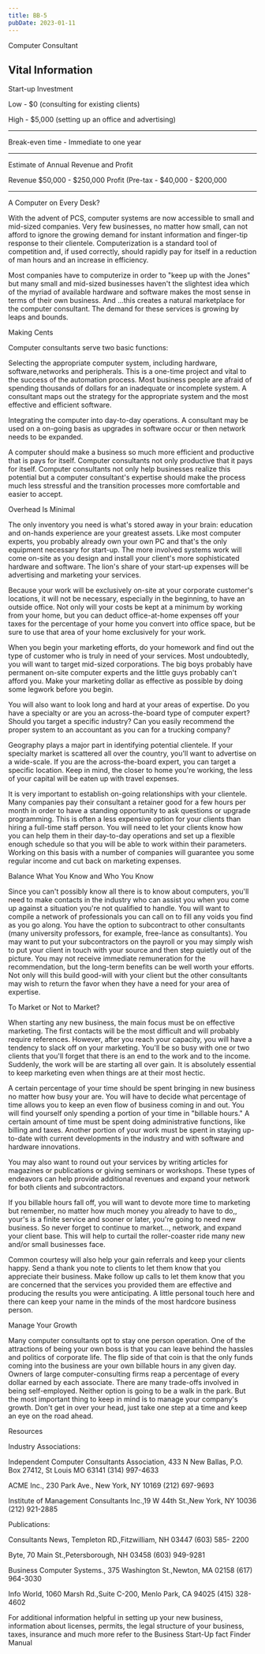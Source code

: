 ```yaml
---
title: BB-5
pubDate: 2023-01-11
---
```


Computer Consultant

Vital Information
-------------------------------------------------------------------------------

Start-up Investment

Low - $0 (consulting for existing clients)

High - $5,000 (setting up an office and advertising)

------------------------------------------------------------------------------

Break-even time - Immediate to one year

-------------------------------------------------------------------------------

Estimate of Annual Revenue and Profit

Revenue $50,000 - $250,000
Profit (Pre-tax - $40,000 - $200,000

-------------------------------------------------------------------------------

A Computer on Every Desk? 

With the advent of PCS, computer systems are now accessible to small and mid-sized companies. Very few businesses, no matter how small, can not afford
to ignore the growing demand for instant information and finger-tip response to their clientele. Computerization is a standard tool of competition and, if used correctly, should rapidly pay for itself in a reduction of man hours and an increase in efficiency.

Most companies have to computerize in order to "keep up with the Jones" but many small and mid-sized businesses haven't the slightest idea which of the myriad of available hardware and software makes the most sense in terms of their own business. And ...this creates a natural marketplace for the computer consultant. The demand for these services is growing by leaps and bounds.

Making Cents

Computer consultants serve two basic functions:

Selecting the appropriate computer system, including hardware, software,networks and peripherals. This is a one-time project and vital to the success of the automation process. Most business people are afraid of spending thousands of dollars for an inadequate or incomplete system. A consultant maps out the strategy for the appropriate system and the most effective and efficient software.

Integrating the computer into day-to-day operations. A consultant may be used on a on-going basis as upgrades in software occur or then network needs to be expanded.


A computer should make a business so much more efficient and productive that is pays for itself. Computer consultants not only productive that it pays for itself. Computer consultants not only help businesses realize this potential but a computer consultant's expertise should make the process much less stressful and the transition processes more comfortable and easier to accept.

Overhead Is Minimal

The only inventory you need is what's stored away in your brain: education and on-hands experience are your greatest assets. Like most computer experts, you probably already own your own PC and that's the only equipment necessary for start-up. The more involved systems work will come on-site as you design and install your client's more sophisticated hardware and software. The lion's share of your start-up expenses will be advertising and marketing your services.

Because your work will be exclusively on-site at your corporate customer's locations, it will not be necessary, especially in the beginning, to have an outside office. Not only will your costs be kept at a minimum by working from your home, but you can deduct office-at-home expenses off your taxes for the percentage of your home you convert into office space, but be sure to use that area of your home exclusively for your work.

When you begin your marketing efforts, do your homework and find out the type of customer who is truly in need of your services. Most undoubtedly, you will want to target mid-sized corporations. The big boys probably have permanent on-site computer experts and the little guys probably can't afford you. Make your marketing dollar as effective as possible by doing some legwork before you begin.

You will also want to look long and hard at your areas of expertise. Do you have a specialty or are you an across-the-board type of computer expert? Should you target a specific industry? Can you easily recommend the proper system to an accountant as you can for a trucking company?

Geography plays a major part in identifying potential clientele. If your specialty market is scattered all over the country, you'll want to advertise on a wide-scale. If you are the across-the-board expert, you can target a specific location. Keep in mind, the closer to home you're working, the less of your capital will be eaten up with travel expenses.

It is very important to establish on-going relationships with your clientele. Many companies pay their consultant a retainer good for a few hours per month in order to have a standing opportunity to ask questions or upgrade programming. This is often a less expensive option for your clients than hiring a full-time staff person. You will need to let your clients know how you can help them in their day-to-day operations and set up a flexible enough schedule so that you will be able to work within their parameters. Working on this basis with a number of companies will guarantee you some regular income and cut back on marketing expenses.

Balance What You Know and Who You Know

Since you can't possibly know all there is to know about computers, you'll need to make contacts in the industry who can assist you when you come up against a situation you're not qualified to handle. You will want to compile a network of professionals you can call on to fill any voids you find as you go along. You have the option to subcontract to other consultants (many university professors, for example, free-lance as consultants). You may want to put your subcontractors on the payroll or you may simply wish to put your client in touch with your source and then step quietly out of the picture. You may not receive immediate remuneration for the recommendation, but the long-term benefits can be well worth your efforts. Not only will this build good-will with your client but the other consultants may wish to return the favor when they have a need for your area of expertise.

To Market or Not to Market?

When starting any new business, the main focus must be on effective marketing. The first contacts will be the most difficult and will probably require references. However, after you reach your capacity, you will have a tendency to slack off on your marketing. You'll be so busy with one or two clients that you'll forget that there is an end to the work and to the income. Suddenly, the work will be are starting all over gain. It is absolutely essential to keep marketing even when things are at their most hectic.

 A certain percentage of your time should be spent bringing in new business no matter how busy your are. You will have to decide what percentage of time allows you to keep an even flow of business coming in and out. You will find yourself only spending a portion of your time in "billable hours." A certain amount of time must be spent doing administrative functions, like billing and taxes. Another portion of your work must be spent in staying up-to-date with current developments in the industry and with software and hardware innovations.

You may also want to round out your services by writing articles for magazines or publications or giving seminars or workshops. These types of endeavors can help provide additional revenues and expand your network for both clients and subcontractors.

If you billable hours fall off, you will want to devote more time to marketing but remember, no matter how much money you already to have to do,, your's is a finite service and sooner or later, you're going to need new business. So never forget to continue to market..., network, and expand your client base. This will help to curtail the roller-coaster ride many new and/or small businesses face.

Common courtesy will also help your gain referrals and keep your clients happy. Send a thank you note to clients to let them know that you appreciate their business. Make follow up calls to let them know that you are concerned that the services you provided them are effective and producing the results you were anticipating. A little personal touch here and there can keep your name in the minds of the most hardcore business person.

Manage Your Growth

Many computer consultants opt to stay one person operation. One of the attractions of being your own boss is that you can leave behind the hassles and politics of corporate life. The flip side of that coin is that the only funds coming into the business are your own billable hours in any given day. Owners of large computer-consulting firms reap a percentage of every dollar earned by each associate. There are many trade-offs involved in being self-employed. Neither option is going to be a walk in the park. But the most important thing to keep in mind is to manage your company's growth. Don't get in over your head, just take one step at a time and keep an eye on the road ahead.

Resources

Industry Associations:

Independent Computer Consultants Association, 433 N New Ballas, P.O. Box 27412, St Louis MO 63141 (314) 997-4633

ACME Inc., 230 Park Ave., New York, NY 10169 (212) 697-9693

Institute of Management Consultants Inc.,19 W 44th St.,New York, NY 10036 (212) 921-2885

Publications:

Consultants News, Templeton RD.,Fitzwilliam, NH 03447 (603) 585- 2200

Byte, 70 Main St.,Petersborough, NH 03458 (603) 949-9281

Business Computer Systems., 375 Washington St.,Newton, MA 02158 (617) 964-3030

Info World, 1060 Marsh Rd.,Suite C-200, Menlo Park, CA 94025 (415) 328-4602

For additional information helpful in setting up your new business, information about licenses, permits, the legal structure of your business, taxes, insurance and much more refer to the Business Start-Up fact Finder Manual
